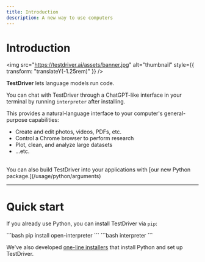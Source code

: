 ```yaml
---
title: Introduction
description: A new way to use computers
---
```


# <div class="hidden">Introduction</div>

<img
  src="https://testdriver.ai/assets/banner.jpg"
  alt="thumbnail"
  style={{ transform: "translateY(-1.25rem)" }}
/>

**TestDriver** lets language models run code.

You can chat with TestDriver through a ChatGPT-like interface in your terminal by running `interpreter` after installing.

This provides a natural-language interface to your computer's general-purpose capabilities:

- Create and edit photos, videos, PDFs, etc.
- Control a Chrome browser to perform research
- Plot, clean, and analyze large datasets
- ...etc.

<br />

<Info>
  You can also build TestDriver into your applications with [our new Python
  package.](/usage/python/arguments)
</Info>

---

<h1>
  <span class="font-semibold">Quick start</span>
</h1>

If you already use Python, you can install TestDriver via `pip`:

<Steps>
  <Step title="Install" icon={"arrow-down"} iconType={"solid"}>
    ```bash pip install open-interpreter ```
  </Step>
  <Step title="Use" icon={"circle"} iconType={"solid"}>
    ```bash interpreter ```
  </Step>
</Steps>

We've also developed [one-line installers](/getting-started/setup) that install Python and set up TestDriver.

